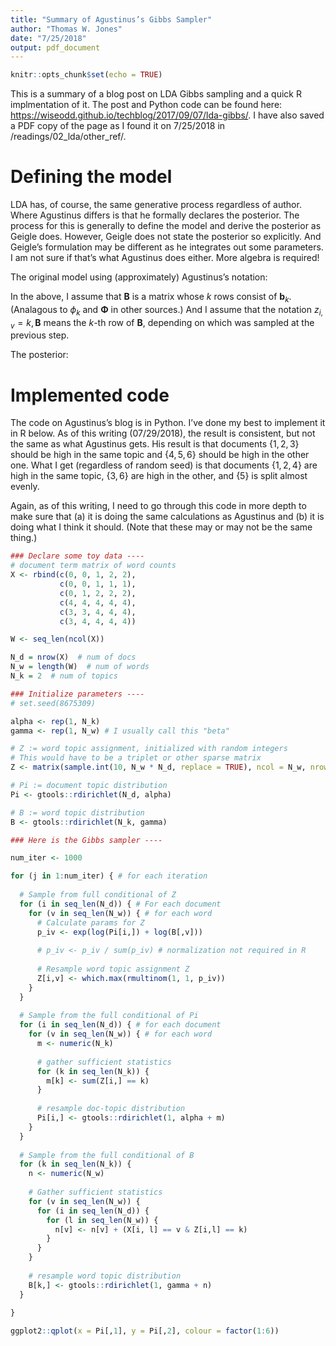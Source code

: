 ```yaml
---
title: "Summary of Agustinus’s Gibbs Sampler"
author: "Thomas W. Jones"
date: "7/25/2018"
output: pdf_document
---
```


```r
knitr::opts_chunk$set(echo = TRUE)
```

This is a summary of a blog post on LDA Gibbs sampling and a quick R implmentation of it. The post and Python code can be found here:  [https://wiseodd.github.io/techblog/2017/09/07/lda-gibbs/](https://wiseodd.github.io/techblog/2017/09/07/lda-gibbs/). I have also saved a PDF copy of the page as I found it on 7/25/2018 in /readings/02_lda/other_ref/. 

# Defining the model
LDA has, of course, the same generative process regardless of author. Where Agustinus differs is that he formally declares the posterior. The process for this is generally to define the model and derive the posterior as Geigle does. However, Geigle does not state the posterior so explicitly. And Geigle's formulation may be different as he integrates out some parameters. I am not sure if that's what Agustinus does either. More algebra is required!

The original model using (approximately) Agustinus's notation:

\begin{align}
  \boldsymbol\pi_i &\sim Dirichlet(\boldsymbol\alpha)\\
  \mathbf{z}_{i,v} &\sim Categorical(\boldsymbol\pi_i)\\
  \mathbf{b}_k &\sim Dirichlet(\boldsymbol\gamma)\\
  \mathbf{y}_{i,v} &\sim Categorical(z_{i,v} = k, \mathbf{B})
\end{align}

In the above, I assume that $\mathbf{B}$ is a matrix whose $k$ rows consist of $\mathbf{b}_k$. (Analagous to $\phi_k$ and $\boldsymbol\Phi$ in other sources.) And I assume that the notation $z_{i,v} = k, \mathbf{B}$ means the $k$-th row of $\mathbf{B}$, depending on which was sampled at the previous step.


The posterior:

\begin{align}
  P(z_{i,v} = k|\boldsymbol\pi_i,\mathbf{b}_k)
    &\propto exp\{\ln(\pi_{i,k}) + \ln(b_{k,y_{i,v}})\}\\
  P(\boldsymbol\pi_i|z_{i,v} = k, \mathbf{b}_k)
    &= Dirichlet(\mathbf\alpha + \sum_l \mathbb{I}(z_{i,l} = k))\\
  P(\mathbf{b}_k | z_{i,v} = k, \mathbf{\pi}_i)
    &= Dirichlet(\gamma + \sum_i \sum_l \mathbb{I}(y_{i,l} = v, z_{i,l} = k))
\end{align}


# Implemented code

The code on Agustinus's blog is in Python. I've done my best to implement it in R below. As of this writing (07/29/2018), the result is consistent, but not the same as what Agustinus gets. His result is that documents $\{1,2,3\}$ should be high in the same topic and $\{4,5,6\}$ should be high in the other one. What I get (regardless of random seed) is that documents $\{1,2,4\}$ are high in the same topic, $\{3,6\}$ are high in the other, and $\{5\}$ is split almost evenly.

Again, as of this writing, I need to go through this code in more depth to make sure that (a) it is doing the same calculations as Agustinus and (b) it is doing what I think it should. (Note that these may or may not be the same thing.)

```r
### Declare some toy data ----
# document term matrix of word counts
X <- rbind(c(0, 0, 1, 2, 2),
           c(0, 0, 1, 1, 1),
           c(0, 1, 2, 2, 2),
           c(4, 4, 4, 4, 4),
           c(3, 3, 4, 4, 4),
           c(3, 4, 4, 4, 4))

W <- seq_len(ncol(X))

N_d = nrow(X)  # num of docs
N_w = length(W)  # num of words
N_k = 2  # num of topics

### Initialize parameters ----
# set.seed(8675309)

alpha <- rep(1, N_k)
gamma <- rep(1, N_w) # I usually call this "beta"

# Z := word topic assignment, initialized with random integers
# This would have to be a triplet or other sparse matrix
Z <- matrix(sample.int(10, N_w * N_d, replace = TRUE), ncol = N_w, nrow = N_d)

# Pi := document topic distribution
Pi <- gtools::rdirichlet(N_d, alpha)

# B := word topic distribution
B <- gtools::rdirichlet(N_k, gamma)

### Here is the Gibbs sampler ----

num_iter <- 1000

for (j in 1:num_iter) { # for each iteration
  
  # Sample from full conditional of Z
  for (i in seq_len(N_d)) { # For each document
    for (v in seq_len(N_w)) { # for each word
      # Calculate params for Z
      p_iv <- exp(log(Pi[i,]) + log(B[,v]))
      
      # p_iv <- p_iv / sum(p_iv) # normalization not required in R
      
      # Resample word topic assignment Z
      Z[i,v] <- which.max(rmultinom(1, 1, p_iv))
    }
  }
  
  # Sample from the full conditional of Pi
  for (i in seq_len(N_d)) { # for each document
    for (v in seq_len(N_w)) { # for each word
      m <- numeric(N_k)
      
      # gather sufficient statistics
      for (k in seq_len(N_k)) {
        m[k] <- sum(Z[i,] == k)
      }
      
      # resample doc-topic distribution
      Pi[i,] <- gtools::rdirichlet(1, alpha + m)
    }
  }
  
  # Sample from the full conditional of B
  for (k in seq_len(N_k)) {
    n <- numeric(N_w)
    
    # Gather sufficient statistics
    for (v in seq_len(N_w)) {
      for (i in seq_len(N_d)) {
        for (l in seq_len(N_w)) {
          n[v] <- n[v] + (X[i, l] == v & Z[i,l] == k)
        }
      }
    }
    
    # resample word topic distribution
    B[k,] <- gtools::rdirichlet(1, gamma + n)
  }
  
}

ggplot2::qplot(x = Pi[,1], y = Pi[,2], colour = factor(1:6))
```

